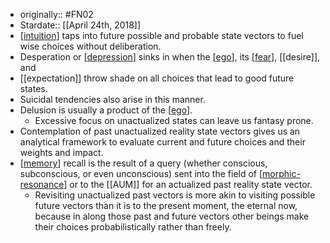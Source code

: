 - originally:: #FN02
- Stardate:: [[April 24th, 2018]]
- [[intuition]] taps into future possible and probable state vectors to fuel wise choices without deliberation.
- Desperation or [[depression]] sinks in when the [[ego]], its [[fear]], [[desire]], and
- [[expectation]] throw shade on all choices that lead to good future states.
- Suicidal tendencies also arise in this manner.
- Delusion is usually a product of the [[ego]].
  - Excessive focus on unactualized states can leave us fantasy prone.
- Contemplation of past unactualized reality state vectors gives us an analytical framework to evaluate current and future choices and their weights and impact.
- [[memory]] recall is the result of a query (whether conscious, subconscious, or even unconscious) sent into the field of [[morphic-resonance]] or to the [[AUM]] for an actualized past reality state vector.
  - Revisiting unactualized past vectors is more akin to visiting possible future vectors than it is to the present moment, the eternal now, because in along those past and future vectors other beings make their choices probabilistically rather than freely.

[//begin]: # "Autogenerated link references for markdown compatibility"
[intuition]: intuition "intuition"
[depression]: depression "depression"
[ego]: ego "Ego"
[fear]: fear "Fear"
[ego]: ego "Ego"
[memory]: memory "Memory"
[morphic-resonance]: morphic-resonance "morphic-resonance"
[//end]: # "Autogenerated link references"
